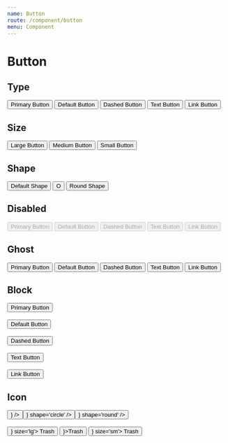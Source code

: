```yaml
---
name: Button
route: /component/button
menu: Component
---
```



# Button

## Type

<Playground>
  <Space>
    <Button type='primary'>Primary Button</Button>
    <Button>Default Button</Button>
    <Button type='dashed'>Dashed Button</Button>
    <Button type='text'>Text Button</Button>
    <Button type='link'>Link Button</Button>
  </Space>
</Playground>

## Size

<Playground>
  <Space>
    <Button size='lg'>Large Button</Button>
    <Button>Medium Button</Button>
    <Button size='sm'>Small Button</Button>
  </Space>
</Playground>

## Shape

<Playground>
  <Space>
    <Button>Default Shape</Button>
    <Button shape='circle'>O</Button>
    <Button shape='round'>Round Shape</Button>
  </Space>
</Playground>

## Disabled

<Playground>
  <Space>
    <Button type='primary' disabled>
      Primary Button
    </Button>
    <Button disabled>Default Button</Button>
    <Button type='dashed' disabled>
      Dashed Button
    </Button>
    <Button type='text' disabled>
      Text Button
    </Button>
    <Button type='link' disabled>
      Link Button
    </Button>
  </Space>
</Playground>

## Ghost

<Playground>
  <Space style={{ backgroundColor: 'rgb(190, 200, 200)', paddingTop: 12 }}>
    <Button type='primary' ghost>
      Primary Button
    </Button>
    <Button ghost>Default Button</Button>
    <Button type='dashed' ghost>
      Dashed Button
    </Button>
    <Button type='text' ghost>
      Text Button
    </Button>
    <Button type='link' ghost>
      Link Button
    </Button>
  </Space>
</Playground>

## Block

<Playground>
  <div
    style={{ width: 200, border: '1px solid black', padding: 25, margin: 10 }}
  >
    <Button type='primary' block>
      Primary Button
    </Button>
    <br />
    <br />
    <Button block>Default Button</Button>
    <br />
    <br />
    <Button type='dashed' block>
      Dashed Button
    </Button>
    <br />
    <br />
    <Button type='text' block>
      Text Button
    </Button>
    <br />
    <br />
    <Button type='link' block>
      Link Button
    </Button>
  </div>
</Playground>

## Icon

<Playground>
  <div>
    <Space>
      <Button icon={<DeleteIcon />} />
      <Button icon={<DeleteIcon />} shape='circle' />
      <Button icon={<DeleteIcon />} shape='round' />
    </Space>
  </div>
  <br />
  <div>
    <Space>
      <Button startIcon={<DeleteIcon />} size='lg'>
        Trash
      </Button>
      <Button startIcon={<DeleteIcon />}>Trash</Button>
      <Button startIcon={<DeleteIcon />} size='sm'>
        Trash
      </Button>
    </Space>
  </div>
</Playground>
